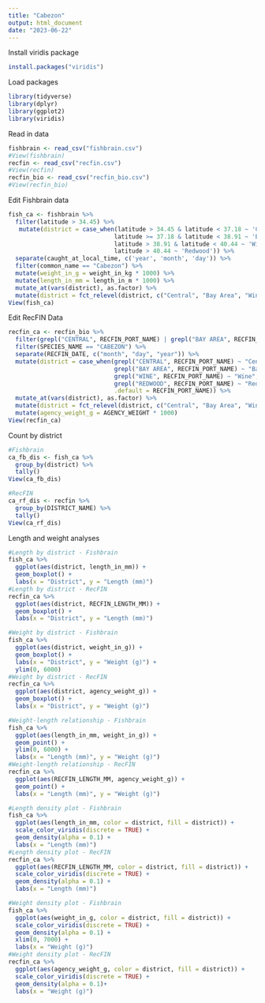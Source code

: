 ```yaml
---
title: "Cabezon"
output: html_document
date: "2023-06-22"
---
```


Install viridis package
```r
install.packages("viridis")
```

Load packages
```r
library(tidyverse)
library(dplyr)
library(ggplot2)
library(viridis)
```

Read in  data
```r
fishbrain <- read_csv("fishbrain.csv")
#View(fishbrain)
recfin <- read_csv("recfin.csv")
#View(recfin)
recfin_bio <- read_csv("recfin_bio.csv")
#View(recfin_bio)
```

Edit Fishbrain data
```r
fish_ca <- fishbrain %>% 
  filter(latitude > 34.45) %>% 
   mutate(district = case_when(latitude > 34.45 & latitude < 37.18 ~ 'Central',
                              latitude >= 37.18 & latitude < 38.91 ~ 'Bay Area',
                              latitude > 38.91 & latitude < 40.44 ~ 'Wine',
                              latitude > 40.44 ~ 'Redwood')) %>% 
  separate(caught_at_local_time, c('year', 'month', 'day')) %>%  
  filter(common_name == "Cabezon") %>% 
  mutate(weight_in_g = weight_in_kg * 1000) %>% 
  mutate(length_in_mm = length_in_m * 1000) %>% 
  mutate_at(vars(district), as.factor) %>% 
  mutate(district = fct_relevel(district, c("Central", "Bay Area", "Wine", "Redwood")))
View(fish_ca)
```

Edit RecFIN Data
```r
recfin_ca <- recfin_bio %>% 
  filter(grepl("CENTRAL", RECFIN_PORT_NAME) | grepl("BAY AREA", RECFIN_PORT_NAME) | grepl("WINE", RECFIN_PORT_NAME) | grepl("REDWOOD", RECFIN_PORT_NAME)) %>% 
  filter(SPECIES_NAME == "CABEZON") %>% 
  separate(RECFIN_DATE, c("month", "day", "year")) %>% 
  mutate(district = case_when(grepl("CENTRAL", RECFIN_PORT_NAME) ~ "Central",
                              grepl("BAY AREA", RECFIN_PORT_NAME) ~ "Bay Area",
                              grepl("WINE", RECFIN_PORT_NAME) ~ "Wine",
                              grepl("REDWOOD", RECFIN_PORT_NAME) ~ "Redwood",
                              .default = RECFIN_PORT_NAME)) %>% 
  mutate_at(vars(district), as.factor) %>% 
  mutate(district = fct_relevel(district, c("Central", "Bay Area", "Wine", "Redwood"))) %>% 
  mutate(agency_weight_g = AGENCY_WEIGHT * 1000)
View(recfin_ca)
```

Count by district
```r
#Fishbrain
ca_fb_dis <- fish_ca %>% 
  group_by(district) %>% 
  tally()
View(ca_fb_dis)

#RecFIN
ca_rf_dis <- recfin %>% 
  group_by(DISTRICT_NAME) %>% 
  tally()
View(ca_rf_dis)
```

Length and weight analyses 
```r
#Length by district - Fishbrain
fish_ca %>% 
  ggplot(aes(district, length_in_mm)) +
  geom_boxplot() +
  labs(x = "District", y = "Length (mm)")
#Length by district - RecFIN
recfin_ca %>% 
  ggplot(aes(district, RECFIN_LENGTH_MM)) + 
  geom_boxplot() + 
  labs(x = "District", y = "Length (mm)")

#Weight by district - Fishbrain
fish_ca %>% 
  ggplot(aes(district, weight_in_g)) +
  geom_boxplot() +
  labs(x = "District", y = "Weight (g)") +
  ylim(0, 6000)
#Weight by district - RecFIN
recfin_ca %>% 
  ggplot(aes(district, agency_weight_g)) + 
  geom_boxplot() + 
  labs(x = "District", y = "Weight (g)")

#Weight-length relationship - Fishbrain
fish_ca %>% 
  ggplot(aes(length_in_mm, weight_in_g)) +
  geom_point() +
  ylim(0, 6000) + 
  labs(x = "Length (mm)", y = "Weight (g)")
#Weight-length relationship - RecFIN
recfin_ca %>% 
  ggplot(aes(RECFIN_LENGTH_MM, agency_weight_g)) +
  geom_point() +
  labs(x = "Length (mm)", y = "Weight (g)")

#Length density plot - Fishbrain
fish_ca %>% 
  ggplot(aes(length_in_mm, color = district, fill = district)) +
  scale_color_viridis(discrete = TRUE) +
  geom_density(alpha = 0.1) + 
  labs(x = "Length (mm)")
#Length density plot - RecFIN
recfin_ca %>% 
  ggplot(aes(RECFIN_LENGTH_MM, color = district, fill = district)) +
  scale_color_viridis(discrete = TRUE) +
  geom_density(alpha = 0.1) +
  labs(x = "Length (mm)")

#Weight density plot - Fishbrain
fish_ca %>% 
  ggplot(aes(weight_in_g, color = district, fill = district)) +
  scale_color_viridis(discrete = TRUE) +
  geom_density(alpha = 0.1) + 
  xlim(0, 7000) +
  labs(x = "Weight (g)")
#Weight density plot - RecFIN
recfin_ca %>% 
  ggplot(aes(agency_weight_g, color = district, fill = district)) +
  scale_color_viridis(discrete = TRUE) +
  geom_density(alpha = 0.1)+ 
  labs(x = "Weight (g)")
```

